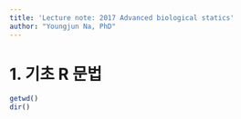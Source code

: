 ---
title: 'Lecture note: 2017 Advanced biological statics'
author: "Youngjun Na, PhD"
---

# 1. 기초 R 문법
```{r}
getwd()
dir()
```

